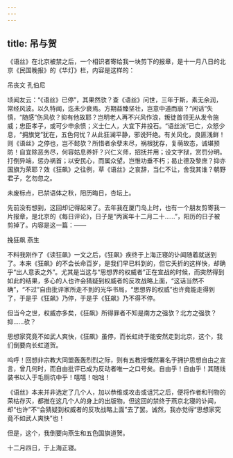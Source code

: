 ```yaml
---
---
---
```

title: 吊与贺
---



《语丝》在北京被禁之后，一个相识者寄给我一块剪下的报章，是十一月八日的北京《民国晚报》的《华灯》栏，内容是这样的：

吊丧文 孔伯尼

顷闻友云：“《语丝》已停”，其果然欤？查《语丝》问世，三年于斯，素无余润，常经风波。以久特闻，迄未少衰焉。方期益臻坚壮，岂意中道而崩？“闲话”失慎，“随感”伤风欤？抑有他故耶？岂明老人再不兴风作浪，叛徒首领无从发令施威；忠臣孝子，或可少申余愤；义士仁人，大宜下井投石。“语丝派”已亡，众怒少息，“拥旗党”犹在，五色何忧？从此狂澜平静，邪说歼绝。有关风化，良匪浅鲜！则《语丝》之停也，岂不懿欤？所惜者余孽未尽，祸根犹存，复萌故态，诚堪预防！自宜除恶务尽，何容姑息养奸？兴仁义师，招抚并用；设文字狱，赏罚分明。打倒异端，惩办祸首；以安民心，而属众望。岂惟功垂不朽；曷止德及黎庶？抑亦国旗为荣耶？效《狂飙》之往例，草《语丝》之哀辞，当仁不让，舍我其谁？朝野君子，乞勿忽之。

未废标点，已禁语体之秋，阳历晦日，杏坛上。

先前没有想到，这回却记得起来了。去年我在厦门岛上时，也有一个朋友剪寄我一片报章，是北京的《每日评论》，日子是“丙寅年十二月二十……”，阳历的日子被剪掉了。内容是这一篇：——

挽狂飙 燕生

不料我刚作了《读狂飙》一文之后，《狂飙》疾终于上海正寝的讣闻随着就送到了。本来《狂飙》的不会长命百岁，是我们早已料到的，但它夭折的这样快，却确乎“出人意表之外”。尤其是当这与“思想界的权威者”正在宣战的时候，而突然得到如此的结果，多心的人也许会猜疑到权威者的反攻战略上面，“这话当然不确”，“不过”自由批评家所走不到的光华书局，“思想界的权威”也许竟能走得到了，于是乎《狂飙》乃停，于是乎《狂飙》乃不得不停。

但当今之世，权威亦多矣，《狂飙》所得罪者不知是南方之强欤？北方之强欤？抑……欤？

思想家究竟不如武人爽快，《狂飙》虽停，而长虹终于能安然走到北京，这个，我们倒要向长虹道贺。

呜呼！回想非宗教大同盟轰轰烈烈之际，则有五教授慨然署名于拥护思想自由之宣言，曾几何时，而自由批评已成为反动者唯一之口号矣。自由乎！自由乎！其随线装书以入于毛厕坑中乎！嘻嘻！咄咄！

《语丝》本来并非选定了几个人，加以恭维或攻击或诅咒之后，便将作者和刊物的荣枯存灭，都推在这几个人的身上的出版物。但这回的禁终于燕京北寝的讣闻，却“也许”不“会猜疑到权威者的反攻战略上面”去了罢。诚然，我亦觉得“思想家究竟不如武人爽快”也！

但是，这个，我倒要向燕生和五色国旗道贺。

十二月四日，于上海正寝。